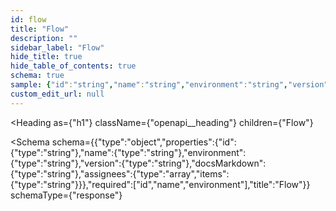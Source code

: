 ```yaml
---
id: flow
title: "Flow"
description: ""
sidebar_label: "Flow"
hide_title: true
hide_table_of_contents: true
schema: true
sample: {"id":"string","name":"string","environment":"string","version":"string","docsMarkdown":"string","assignees":["string"]}
custom_edit_url: null
---
```



<Heading
  as={"h1"}
  className={"openapi__heading"}
  children={"Flow"}
>
</Heading>





<Schema
  schema={{"type":"object","properties":{"id":{"type":"string"},"name":{"type":"string"},"environment":{"type":"string"},"version":{"type":"string"},"docsMarkdown":{"type":"string"},"assignees":{"type":"array","items":{"type":"string"}}},"required":["id","name","environment"],"title":"Flow"}}
  schemaType={"response"}
>
  
</Schema>
            